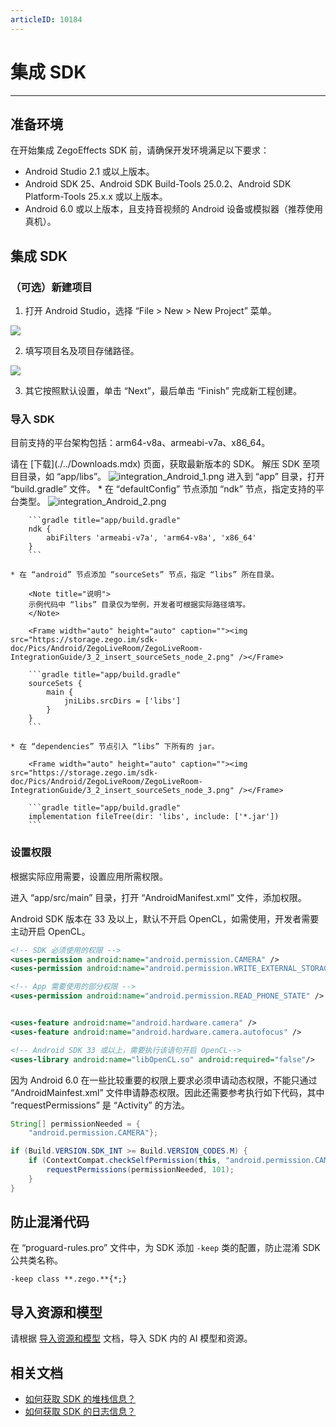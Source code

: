 ```yaml
---
articleID: 10184
---
```

# 集成 SDK 

--- 

## 准备环境  
在开始集成 ZegoEffects SDK 前，请确保开发环境满足以下要求：  
- Android Studio 2.1 或以上版本。
- Android SDK 25、Android SDK Build-Tools 25.0.2、Android SDK Platform-Tools 25.x.x 或以上版本。
- Android 6.0 或以上版本，且支持音视频的 Android 设备或模拟器（推荐使用真机）。

## 集成 SDK  

### （可选）新建项目

<Accordion title="此步骤以如何创建新项目为例，如果是集成到已有项目，可忽略此步。" defaultOpen="false">

1. 打开 Android Studio，选择 “File > New > New Project” 菜单。
<Frame width="512" height="auto" caption=""><img src="https://storage.zego.im/sdk-doc/Pics/Android/ZegoLiveRoom/ZegoLiveRoom-IntegrationGuide/3.1-new_project-1.png" /></Frame>

2. 填写项目名及项目存储路径。
<Frame width="512" height="auto" caption=""><img src="https://storage.zego.im/sdk-doc/Pics/Android/ZegoLiveRoom/ZegoLiveRoom-IntegrationGuide/3.1-new_project-2.png" /></Frame>

3. 其它按照默认设置，单击 “Next”，最后单击 “Finish” 完成新工程创建。  
</Accordion>   

### 导入 SDK

目前支持的平台架构包括：arm64-v8a、armeabi-v7a、x86_64。

<Steps>
<Step title="获取 SDK">
请在 [下载](./../Downloads.mdx) 页面，获取最新版本的 SDK。  
</Step>
<Step title="解压 SDK">
解压 SDK 至项目目录，如 “app/libs”。  
<Frame width="512" height="auto" caption=""><img src="https://storage.zego.im/sdk-doc/Pics/AI_Vision/QuickStarts/integration_Android_1.png" alt="integration_Android_1.png"/></Frame>
</Step>
<Step title="添加 SDK 引用">
进入到 “app” 目录，打开 “build.gradle” 文件。  
    * 在 “defaultConfig” 节点添加 “ndk” 节点，指定支持的平台类型。  
        <Frame width="auto" height="auto" caption=""><img src="https://storage.zego.im/sdk-doc/Pics/AI_Vision/QuickStarts/integration_Android_2.png" alt="integration_Android_2.png"/></Frame>

        ```gradle title="app/build.gradle"
        ndk {
            abiFilters 'armeabi-v7a', 'arm64-v8a', 'x86_64' 
        }
        ```

    * 在 “android” 节点添加 “sourceSets” 节点，指定 “libs” 所在目录。

        <Note title="说明">
        示例代码中 “libs” 目录仅为举例，开发者可根据实际路径填写。  
        </Note>

        <Frame width="auto" height="auto" caption=""><img src="https://storage.zego.im/sdk-doc/Pics/Android/ZegoLiveRoom/ZegoLiveRoom-IntegrationGuide/3_2_insert_sourceSets_node_2.png" /></Frame>

        ```gradle title="app/build.gradle"
        sourceSets {
            main {
                jniLibs.srcDirs = ['libs']
            }
        }
        ```

    * 在 “dependencies” 节点引入 “libs” 下所有的 jar。  

        <Frame width="auto" height="auto" caption=""><img src="https://storage.zego.im/sdk-doc/Pics/Android/ZegoLiveRoom/ZegoLiveRoom-IntegrationGuide/3_2_insert_sourceSets_node_3.png" /></Frame> 
    
        ```gradle title="app/build.gradle"
        implementation fileTree(dir: 'libs', include: ['*.jar'])
        ```  

</Step>
</Steps>

### 设置权限  

根据实际应用需要，设置应用所需权限。

进入 “app/src/main” 目录，打开 “AndroidManifest.xml” 文件，添加权限。 

<Note title="说明">
Android SDK 版本在 33 及以上，默认不开启 OpenCL，如需使用，开发者需要主动开启 OpenCL。<br/>
</Note>
 
```xml title="app/src/main/AndroidManifest.xml"
<!-- SDK 必须使用的权限 -->
<uses-permission android:name="android.permission.CAMERA" />
<uses-permission android:name="android.permission.WRITE_EXTERNAL_STORAGE" />

<!-- App 需要使用的部分权限 -->
<uses-permission android:name="android.permission.READ_PHONE_STATE" />


<uses-feature android:name="android.hardware.camera" />
<uses-feature android:name="android.hardware.camera.autofocus" />

<!-- Android SDK 33 或以上，需要执行该语句开启 OpenCL-->
<uses-library android:name="libOpenCL.so" android:required="false"/>
```

<Warning title="注意">
因为 Android 6.0 在一些比较重要的权限上要求必须申请动态权限，不能只通过 “AndroidMainfest.xml” 文件申请静态权限。因此还需要参考执行如下代码，其中 “requestPermissions” 是 “Activity” 的方法。
</Warning>  

```java
String[] permissionNeeded = {
    "android.permission.CAMERA"};

if (Build.VERSION.SDK_INT >= Build.VERSION_CODES.M) {
    if (ContextCompat.checkSelfPermission(this, "android.permission.CAMERA") != PackageManager.PERMISSION_GRANTED) {
        requestPermissions(permissionNeeded, 101);
    }
}
```
## 防止混淆代码  

在 “proguard-rules.pro” 文件中，为 SDK 添加 `-keep` 类的配置，防止混淆 SDK 公共类名称。  

```proguard title="proguard-rules.pro"
-keep class **.zego.**{*;}
```

## 导入资源和模型

请根据 [导入资源和模型](./Import%20Resources%20and%20Models.mdx) 文档，导入 SDK 内的 AI 模型和资源。

## 相关文档

- [如何获取 SDK 的堆栈信息？](https://doc-zh.zego.im/faq/AI_Stack)
- [如何获取 SDK 的日志信息？](https://doc-zh.zego.im/faq/AI_log)
